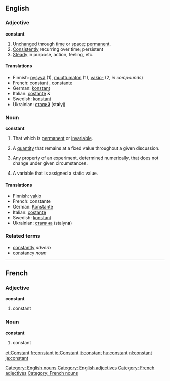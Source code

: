 ==English==

===Adjective===
'''constant'''
# [[unchanged|Unchanged]] through [[time]] or [[space]]; [[permanent]].
# [[consistently|Consistently]] recurring over time; persistent
# [[steady|Steady]] in purpose, action, feeling, etc.

====Translations====
*Finnish: [[pysyvä]] (1), [[muuttumaton]] (1), [[vakio-]] (2, ''in compounds'')
*French: constant {{m}}, [[constante]] {{f}}
*German: [[konstant]]
*Italian: [[costante]] {{m}} & {{f}}
*Swedish: [[konstant]]
*Ukrainian: [[сталий]] {{m}} (st'''a'''lyj)

===Noun===
'''constant'''
# That which is [[permanent]] or [[invariable]].
# {{algebra}} A [[quantity]] that remains at a fixed value throughout a given discussion.
# {{science}} Any property of an experiment, determined numerically, that does not change under given circumstances.
# {{computing}} A variable that is assigned a static value.

====Translations====
*Finnish: [[vakio]]
*French: constante {{f}}
*German: [[Konstante]] {{f}}
*Italian: [[costante]] {{f}}
*Swedish: [[konstant]] {{c}}
*Ukrainian: [[сталина]] {{f}} (stalyn'''a''')

===Related terms===
* [[constantly]] ''adverb''
* [[constancy]] ''noun''
----

==French==

===Adjective===
'''constant'''

# constant

===Noun===
'''constant''' {{m}}

# constant

[[Category: English nouns]]
[[Category: English adjectives]]
[[Category: French adjectives]]
[[Category: French nouns]]
[[et:Constant]]
[[fr:constant]]
[[io:Constant]]
[[it:constant]]
[[hu:constant]]
[[nl:constant]]
[[ja:constant]]